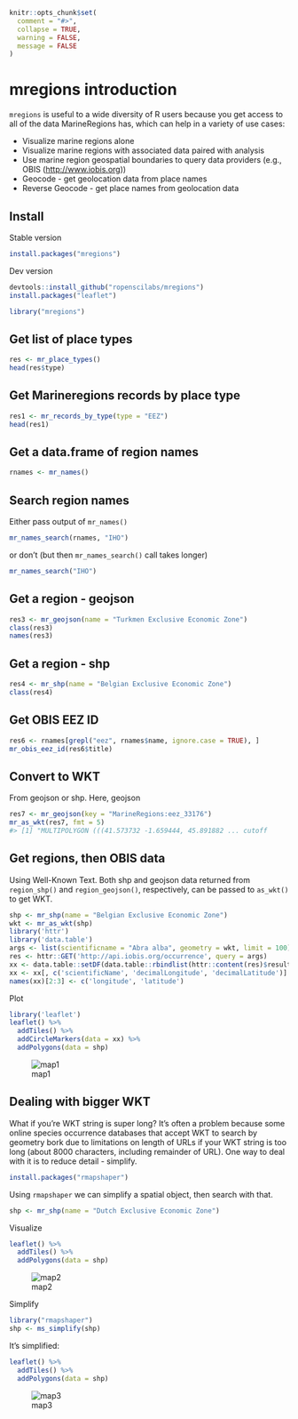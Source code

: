<!--
%\VignetteEngine{knitr::knitr}
%\VignetteIndexEntry{mregions introduction}
%\VignetteEncoding{UTF-8}
-->

```r
knitr::opts_chunk$set(
  comment = "#>",
  collapse = TRUE,
  warning = FALSE,
  message = FALSE
)
```

mregions introduction
=====================

`mregions` is useful to a wide diversity of R users because you get access to all of the 
data MarineRegions has, which can help in a variety of use cases:

* Visualize marine regions alone
* Visualize marine regions with associated data paired with analysis
* Use marine region geospatial boundaries to query data providers (e.g., OBIS (<http://www.iobis.org>))
* Geocode - get geolocation data from place names
* Reverse Geocode - get place names from geolocation data

## Install

Stable version

```r
install.packages("mregions")
```

Dev version

```r
devtools::install_github("ropenscilabs/mregions")
install.packages("leaflet")
```

```r
library("mregions")
```

## Get list of place types

```r
res <- mr_place_types()
head(res$type)
```

## Get Marineregions records by place type

```r
res1 <- mr_records_by_type(type = "EEZ")
head(res1)
```

## Get a data.frame of region names

```r
rnames <- mr_names()
```

## Search region names

Either pass output of `mr_names()` 

```r
mr_names_search(rnames, "IHO")
```

or don't (but then `mr_names_search()` call takes longer)

```r
mr_names_search("IHO")
```

## Get a region - geojson

```r
res3 <- mr_geojson(name = "Turkmen Exclusive Economic Zone")
class(res3)
names(res3)
```

## Get a region - shp

```r
res4 <- mr_shp(name = "Belgian Exclusive Economic Zone")
class(res4)
```

## Get OBIS EEZ ID

```r
res6 <- rnames[grepl("eez", rnames$name, ignore.case = TRUE), ]
mr_obis_eez_id(res6$title)
```

## Convert to WKT

From geojson or shp. Here, geojson

```r
res7 <- mr_geojson(key = "MarineRegions:eez_33176")
mr_as_wkt(res7, fmt = 5)
#> [1] "MULTIPOLYGON (((41.573732 -1.659444, 45.891882 ... cutoff
```

## Get regions, then OBIS data

Using Well-Known Text. Both shp and geojson data returned from `region_shp()` and `region_geojson()`, respectively, can be passed to `as_wkt()` to get WKT.

```r
shp <- mr_shp(name = "Belgian Exclusive Economic Zone")
wkt <- mr_as_wkt(shp)
library('httr')
library('data.table')
args <- list(scientificname = "Abra alba", geometry = wkt, limit = 100)
res <- httr::GET('http://api.iobis.org/occurrence', query = args)
xx <- data.table::setDF(data.table::rbindlist(httr::content(res)$results, use.names = TRUE, fill = TRUE))
xx <- xx[, c('scientificName', 'decimalLongitude', 'decimalLatitude')]
names(xx)[2:3] <- c('longitude', 'latitude')
```

Plot

```r
library('leaflet')
leaflet() %>%
  addTiles() %>%
  addCircleMarkers(data = xx) %>%
  addPolygons(data = shp)
```

![map1](figure/map1.png)

## Dealing with bigger WKT

What if you're WKT string is super long?  It's often a problem because some online species occurrence databases that accept WKT to search by geometry bork due to
limitations on length of URLs if your WKT string is too long (about 8000 characters,
including remainder of URL). One way to deal with it is to reduce detail - simplify.

```r
install.packages("rmapshaper")
```

Using `rmapshaper` we can simplify a spatial object, then search with that.

```r
shp <- mr_shp(name = "Dutch Exclusive Economic Zone")
```

Visualize

```r
leaflet() %>%
  addTiles() %>%
  addPolygons(data = shp)
```

![map2](figure/complex.png)

Simplify

```r
library("rmapshaper")
shp <- ms_simplify(shp)
```

It's simplified:

```r
leaflet() %>%
  addTiles() %>%
  addPolygons(data = shp)
```

![map3](figure/simple.png)

[mr]: https://github.com/ropenscilabs/mregions
